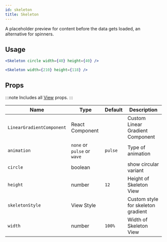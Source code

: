 ```yaml
---
id: skeleton
title: Skeleton
---
```



A placeholder preview for content before the data gets loaded, an alternative for spinners.

## Usage

```jsx
<Skeleton circle width={40} height={40} />
```

```jsx
<Skeleton width={210} height={118} />
```

## Props

:::note
Includes all [View](https://reactnative.dev/docs/view#props) props.
:::

<div class='table-responsive'>

| Name                      | Type                        | Default | Description                        |
| ------------------------- | --------------------------- | ------- | ---------------------------------- |
| `LinearGradientComponent` | React Component             |         | Custom Linear Gradient Component   |
| `animation`               | `none` or `pulse` or `wave` | `pulse` | Type of animation                  |
| `circle`                  | boolean                     |         | show circular variant              |
| `height`                  | number                      | `12`    | Height of Skeleton View            |
| `skeletonStyle`           | View Style                  |         | Custom style for skeleton gradient |
| `width`                   | number                      | `100%`  | Width of Skeleton View             |

</div>
